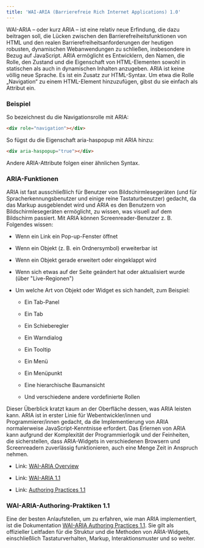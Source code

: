 ```yaml
---
title: 'WAI-ARIA (Barrierefreie Rich Internet Applications) 1.0'
---
```



WAI-ARIA – oder kurz ARIA – ist eine relativ neue Erfindung, die dazu beitragen soll, die Lücken
zwischen den Barrierefreiheitsfunktionen von HTML und den realen Barrierefreiheitsanforderungen
der heutigen robusten, dynamischen Webanwendungen zu schließen, insbesondere in Bezug auf JavaScript.
ARIA ermöglicht es Entwicklern, den Namen, die Rolle, den Zustand und die Eigenschaft von HTML-Elementen
sowohl in statischen als auch in dynamischen Inhalten anzugeben. ARIA ist keine völlig neue Sprache.
Es ist ein Zusatz zur HTML-Syntax. Um etwa die Rolle „Navigation“ zu einem HTML-Element hinzuzufügen,
gibst du sie einfach als Attribut ein.

### Beispiel

So bezeichnest du die Navigationsrolle mit ARIA:

```html
<div role="navigation"></div>
```

So fügst du die Eigenschaft aria-haspopup mit ARIA hinzu:

```html
<div aria-haspopup="true"></div>
```

Andere ARIA-Attribute folgen einer ähnlichen Syntax.

### ARIA-Funktionen

ARIA ist fast ausschließlich für Benutzer von Bildschirmlesegeräten (und für
Spracherkennungsbenutzer und einige reine Tastaturbenutzer) gedacht, da das
Markup ausgeblendet wird und ARIA es den Benutzern von Bildschirmlesegeräten
ermöglicht, zu wissen, was visuell auf dem Bildschirm passiert. Mit ARIA
können Screenreader-Benutzer z. B. Folgendes wissen:

- Wenn ein Link ein Pop-up-Fenster öffnet

- Wenn ein Objekt (z. B. ein Ordnersymbol) erweiterbar ist

- Wenn ein Objekt gerade erweitert oder eingeklappt wird

- Wenn sich etwas auf der Seite geändert hat oder aktualisiert wurde (über "Live-Regionen")

- Um welche Art von Objekt oder Widget es sich handelt, zum Beispiel:

  - Ein Tab-Panel

  - Ein Tab

  - Ein Schieberegler

  - Ein Warndialog

  - Ein Tooltip

  - Ein Menü

  - Ein Menüpunkt

  - Eine hierarchische Baumansicht

  - Und verschiedene andere vordefinierte Rollen

Dieser Überblick kratzt kaum an der Oberfläche dessen, was ARIA leisten kann.
ARIA ist in erster Linie für Webentwickler/innen und Programmierer/innen gedacht,
da die Implementierung von ARIA normalerweise JavaScript-Kenntnisse erfordert.
Das Erlernen von ARIA kann aufgrund der Komplexität der Programmierlogik und der
Feinheiten, die sicherstellen, dass ARIA-Widgets in verschiedenen Browsern und
Screenreadern zuverlässig funktionieren, auch eine Menge Zeit in Anspruch nehmen.

- Link: <a href="http://www.w3.org/WAI/intro/aria.php" target="_blank">
  WAI-ARIA Overview</a>

- Link: <a href="http://www.w3.org/TR/wai-aria/" target="_blank">
  WAI-ARIA 1.1</a>

- Link: <a href="https://www.w3.org/TR/wai-aria-practices-1.1/" target="_blank">
  Authoring Practices 1.1</a>

### WAI-ARIA-Authoring-Praktiken 1.1

Eine der besten Anlaufstellen, um zu erfahren, wie man ARIA implementiert, ist die
Dokumentation <a href="https://www.w3.org/TR/wai-aria-practices-1.1/" target="_blank">
WAI-ARIA Authoring Practices 1.1</a>. Sie gilt als offizieller Leitfaden für die
Struktur und die Methoden von ARIA-Widgets, einschließlich Tastaturverhalten,
Markup, Interaktionsmuster und so weiter.
